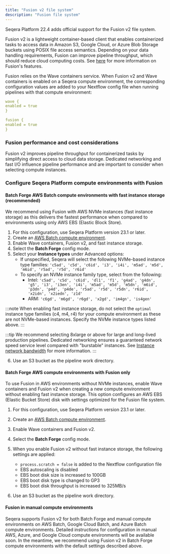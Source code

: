 ```yaml
---
title: "Fusion v2 file system"
description: "Fusion file system"
---
```


Seqera Platform 22.4 adds official support for the Fusion v2 file system.

Fusion v2 is a lightweight container-based client that enables containerized tasks to access data in Amazon S3, Google Cloud, or Azure Blob Storage buckets using POSIX file access semantics. Depending on your data handling requirements, Fusion can improve pipeline throughput, which should reduce cloud computing costs. See [here](https://www.nextflow.io/docs/latest/fusion.html#fusion-file-system) for more information on Fusion's features.

Fusion relies on the Wave containers service. When Fusion v2 and Wave containers is enabled on a Seqera compute environment, the corresponding configuration values are added to your Nextflow config file when running pipelines with that compute environment:

```yaml
wave {
enabled = true
}

fusion {
enabled = true
}
```

### Fusion performance and cost considerations

Fusion v2 improves pipeline throughput for containerized tasks by simplifying direct access to cloud data storage. Dedicated networking and fast I/O influence pipeline performance and are important to consider when selecting compute instances.

### Configure Seqera Platform compute environments with Fusion

#### Batch Forge AWS Batch compute environments with fast instance storage (recommended)

We recommend using Fusion with AWS NVMe instances (fast instance storage) as this delivers the fastest performance when compared to environments using only AWS EBS (Elastic Block Store).

1. For this configuration, use Seqera Platform version 23.1 or later.
2. Create an [AWS Batch compute environment](../../compute-envs/aws-batch.mdx#tower-forge).
3. Enable Wave containers, Fusion v2, and fast instance storage.
4. Select the **Batch Forge** config mode.
5. Select your **Instance types** under Advanced options:
   - If unspecified, Seqera will select the following NVMe-based instance type families: `'c5ad', 'c5d', 'c6id', 'i3', 'i4i', 'm5ad', 'm5d', 'm6id', 'r5ad', 'r5d', 'r6id'`
   - To specify an NVMe instance family type, select from the following:
     - Intel: `'c5ad', 'c5d', 'c6id', 'dl1', 'f1', 'g4ad', 'g4dn', 'g5', 'i3', 'i3en', 'i4i', 'm5ad', 'm5d', 'm5dn', 'm6id', 'p3dn', 'p4d', 'p4de', 'r5ad', 'r5d', 'r5dn', 'r6id', 'x2idn', 'x2iedn', 'z1d'`
     - ARM: `'c6gd', 'm6gd', 'r6gd', 'x2gd', 'im4gn', 'is4gen'`

:::note
When enabling fast instance storage, do not select the `optimal` instance type families (c4, m4, r4) for your compute environment as these are not NVMe-based instances. Specify the NVMe instance types listed above.
:::

:::tip
We recommend selecting 8xlarge or above for large and long-lived production pipelines. Dedicated networking ensures a guaranteed network speed service level compared with "burstable" instances. See [Instance network bandwidth](https://docs.aws.amazon.com/AWSEC2/latest/UserGuide/ec2-instance-network-bandwidth.html) for more information.
:::

6. Use an S3 bucket as the pipeline work directory.

#### Batch Forge AWS compute environments with Fusion only

To use Fusion in AWS environments without NVMe instances, enable Wave containers and Fusion v2 when creating a new compute environment without enabling fast instance storage. This option configures an AWS EBS (Elastic Bucket Store) disk with settings optimized for the Fusion file system.

1. For this configuration, use Seqera Platform version 23.1 or later.
2. Create an [AWS Batch compute environment](../../compute-envs/aws-batch.mdx#tower-forge).
3. Enable Wave containers and Fusion v2.
4. Select the **Batch Forge** config mode.
5. When you enable Fusion v2 without fast instance storage, the following settings are applied:

   - `process.scratch = false` is added to the Nextflow configuration file
   - EBS autoscaling is disabled
   - EBS boot disk size is increased to 100GB
   - EBS boot disk type is changed to GP3
   - EBS boot disk throughput is increased to 325MB/s

6. Use an S3 bucket as the pipeline work directory.

#### Fusion in manual compute environments

Seqera supports Fusion v2 for both Batch Forge and manual compute environments on AWS Batch, Google Cloud Batch, and Azure Batch compute environments. Detailed instructions for configuration in manual AWS, Azure, and Google Cloud compute environments will be available soon. In the meantime, we recommend using Fusion v2 in Batch Forge compute environments with the default settings described above.
